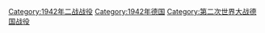 [[Category:1942年二战战役|Category:1942年二战战役]]
[[Category:1942年德国|Category:1942年德国]]
[[Category:第二次世界大战德国战役|Category:第二次世界大战德国战役]]